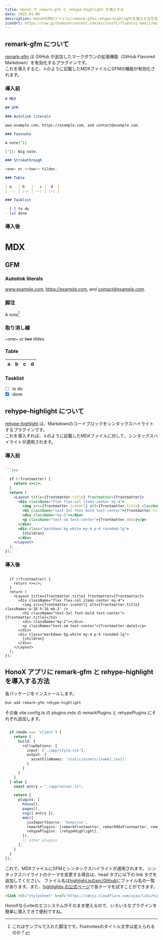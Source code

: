 ---
title: HonoX で remark-gfm と rehype-highlight を導入する
date: 2025-01-06
description: HonoXのMDXファイルにremark-gfmとrehype-highlightを導入する方法について解説します。GitHub Flavored Markdownの機能とコードのシンタックスハイライトを有効化し、より読みやすいブログ記事を作成できます。
iconUrl: https://raw.githubusercontent.com/microsoft/fluentui-emoji/main/assets/Fire/Flat/fire_flat.svg 
---

## remark-gfm について

[remark-gfm](https://github.com/remarkjs/remark-gfm) は GitHub が追加したマークダウンの拡張機能（GitHub Flavored Markdown）を有効化するプラグインです。  
これを導入すると、↓のように記載したMDXファイルにGFMの機能が有効化されます。

### 導入前

```md
# MDX

## GFM

### Autolink literals

www.example.com, https://example.com, and contact@example.com.

### Footnote

A note[^1]

[^1]: Big note.

### Strikethrough

~one~ or ~~two~~ tildes.

### Table

| a   | b   |   c |  d  |
| --- | :-- | --: | :-: |

### Tasklist

- [ ] to do
- [x] done
```

### 導入後

# MDX

## GFM

### Autolink literals

www.example.com, https://example.com, and contact@example.com.

### 脚注

A note[^1]

[^1]: これはサンプルで入れた脚注です。Footnotesのタイトル文字は変えられるのか？

### 取り消し線

~one~ or ~~two~~ tildes.

### Table

| a   | b   |   c |  d  |
| --- | :-- | --: | :-: |

### Tasklist

- [ ] to do
- [x] done

## rehype-highlight について


[rehype-highlight](https://github.com/rehypejs/rehype-highlight) は、Markdownのコードブロックをシンタックスハイライトするプラグインです。  
これを導入すれば、↓のように記載したMDXファイルに対して、シンタックスハイライトが適用されます。

### 導入前

```md

```tsx

  if (!frontmatter) {
    return <></>;
  }
  return (
    <Layout title={frontmatter.title} frontmatter={frontmatter}>
      <div className="flex flex-col items-center my-4">
        <img src={frontmatter.iconUrl} alt={frontmatter.title} className='w-16 h-16 mb-2' />
        <h1 className="text-3xl font-bold text-center">{frontmatter.title}</h1>
        <div className="my-2"></div>
        <p className="text-sm text-center">{frontmatter.date}</p>
      </div>
      <div class="markdown bg-white my-4 p-4 rounded-lg">
        {children}
      </div>
    </Layout>
  );
});
```

### 導入後

```tsx

  if (!frontmatter) {
    return <></>;
  }
  return (
    <Layout title={frontmatter.title} frontmatter={frontmatter}>
      <div className="flex flex-col items-center my-4">
        <img src={frontmatter.iconUrl} alt={frontmatter.title} className='w-16 h-16 mb-2' />
        <h1 className="text-3xl font-bold text-center">{frontmatter.title}</h1>
        <div className="my-2"></div>
        <p className="text-sm text-center">{frontmatter.date}</p>
      </div>
      <div class="markdown bg-white my-4 p-4 rounded-lg">
        {children}
      </div>
    </Layout>
  );
});
```

## HonoX アプリに remark-gfm と rehype-highlight を導入する方法

各パッケージをインストールします。

```bash
bun add remark-gfm rehype-highlight
```

その後 vite.config.ts の plugins.mdx の remarkPlugins と rehypePlugins にそれぞれ追加します。

```ts

  if (mode === 'client') {
    return {
      build: {
        rollupOptions: {
          input: ['./app/style.css'],
          output: {
            assetFileNames: 'static/assets/[name].[ext]'
          }
        }
      }
    }
  } else {
    const entry = "./app/server.ts";

    return {
      plugins: [
        honox(), 
        pages(),
        ssg({ entry }),
        mdx({
          jsxImportSource: 'hono/jsx',
          remarkPlugins: [remarkFrontmatter, remarkMdxFrontmatter, remarkGfm],
          rehypePlugins: [rehypeHighlight],
        }),
        // other plugins
      ],
    }
  }
});
```

これで、MDXファイルにGFMとシンタックスハイライトが適用されます。
シンタックスハイライトのテーマを変更する場合は、head タグに以下の link タグを追加してください。
ファイル名は[highlight.jsのsrc/Github](https://github.com/highlightjs/highlight.js/tree/main/src/styles)にファイル名の一覧があります。また、[highlightjs の公式ページ](https://highlightjs.org/demo)で各テーマを試すことができます。

```html
<link rel="stylesheet" href="https://cdnjs.cloudflare.com/ajax/libs/highlight.js/11.9.0/styles/《ファイル名》" />
```

HonoXならviteのエコシステムがそのまま使えるので、いろいろなプラグインを簡単に導入できて便利ですね。

